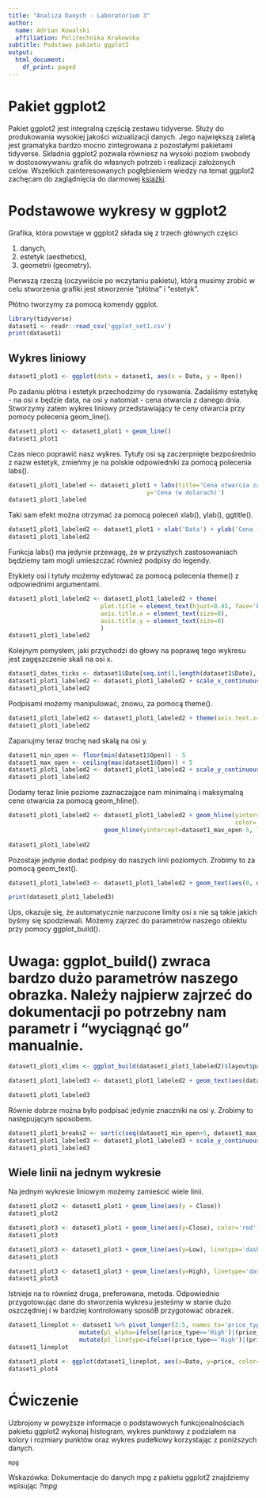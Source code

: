 ```yaml
---
title: "Analiza Danych - Laboratorium 3"
author:
  name: Adrian Kowalski
  affiliation: Politechnika Krakowska
subtitle: Podstawy pakietu ggplot2
output:
  html_document:
    df_print: paged
---
```


# Pakiet ggplot2  

Pakiet ggplot2 jest integralną częścią zestawu tidyverse. Służy do produkowania wysokiej jakości wizualizacji danych. Jego największą zaletą jest gramatyka bardzo mocno zintegrowana z pozostałymi pakietami tidyverse. Składnia ggplot2 pozwala równiesz na wysoki poziom swobody w dostosowywaniu grafik do własnych potrzeb i realizacji założonych celów. Wszelkich zainteresowanych pogłębieniem wiedzy na temat ggplot2 zachęcam do zaglądnięcia do darmowej [książki](https://ggplot2-book.org/index.html).

# Podstawowe wykresy w ggplot2

Grafika, która powstaje w ggplot2 składa się z trzech głównych części

1. danych,
2. estetyk (aesthetics),
3. geometrii (geometry).

Pierwszą rzeczą (oczywiście po wczytaniu pakietu), którą musimy zrobić w celu stworzenia grafiki jest stworzenie "płótna" i "estetyk". 

Płótno tworzymy za pomocą komendy ggplot.

```r
library(tidyverse)
dataset1 <- readr::read_csv('ggplot_set1.csv')
print(dataset1)
```

## Wykres liniowy

```r
dataset1_plot1 <- ggplot(data = dataset1, aes(x = Date, y = Open))
```

Po zadaniu płótna i estetyk przechodzimy do rysowania. Zadaliśmy estetykę - na osi x będzie data, na osi y natomiat - cena otwarcia z danego dnia. Stworzymy zatem wykres liniowy przedstawiający te ceny otwarcia przy pomocy polecenia geom_line().

```r
dataset1_plot1 <- dataset1_plot1 + geom_line()
dataset1_plot1
```

Czas nieco poprawić nasz wykres. Tytuły osi są zaczerpnięte bezpośrednio z nazw estetyk, zmieńmy je na polskie odpowiedniki za pomocą polecenia labs().

```r
dataset1_plot1_labeled <- dataset1_plot1 + labs(title='Cena otwarcia za akcje firmy Microsoft na rok do tyłu.', x='Data',
                                       y='Cena (w dolarach)')
dataset1_plot1_labeled
```

Taki sam efekt można otrzymać za pomocą poleceń xlab(), ylab(), ggtitle().

```r
dataset1_plot1_labeled2 <- dataset1_plot1 + xlab('Data') + ylab('Cena (w dolarach)') + ggtitle('Cena otwarcia za akcje firmy Microsoft na rok do tyłu')
dataset1_plot1_labeled2
```

Funkcja labs() ma jedynie przewagę, że w przyszłych zastosowaniach będziemy tam mogli umieszczać również podpisy do legendy.

Etykiety osi i tytuły możemy edytować za pomocą polecenia theme() z odpowiednimi argumentami.

```r
dataset1_plot1_labeled2 <- dataset1_plot1_labeled2 + theme(
                          plot.title = element_text(hjust=0.45, face='bold'),
                          axis.title.x = element_text(size=8),
                          axis.title.y = element_text(size=8)
                          )
dataset1_plot1_labeled2
```

Kolejnym pomysłem, jaki przychodzi do głowy na poprawę tego wykresu jest zagęszczenie skali na osi x.

```r
dataset1_dates_ticks <- dataset1$Date[seq.int(1,length(dataset1$Date), 60)]
dataset1_plot1_labeled2 <- dataset1_plot1_labeled2 + scale_x_continuous(breaks = dataset1_dates_ticks)
dataset1_plot1_labeled2
```

Podpisami możemy manipulować, znowu, za pomocą theme().

```r
dataset1_plot1_labeled2 <- dataset1_plot1_labeled2 + theme(axis.text.x=element_text(angle=90, vjust=0.5))
dataset1_plot1_labeled2
```
Zapanujmy teraz trochę nad skalą na osi y. 
```r
dataset1_min_open <- floor(min(dataset1$Open)) - 5
dataset1_max_open <- ceiling(max(dataset1$Open)) + 5
dataset1_plot1_labeled2 <- dataset1_plot1_labeled2 + scale_y_continuous(limits=c(dataset1_min_open, dataset1_max_open), n.breaks = 10)
dataset1_plot1_labeled2
```

Dodamy teraz linie poziome zaznaczające nam minimalną i maksymalną cene otwarcia za pomocą geom_hline().

```r
dataset1_plot1_labeled2 <- dataset1_plot1_labeled2 + geom_hline(yintercept=dataset1_min_open+5, linetype='dashed',
                                                                color='red', alpha=0.3) +
                           geom_hline(yintercept=dataset1_max_open-5, linetype='dashed', color='red', alpha=0.3)
      
dataset1_plot1_labeled2
```

Pozostaje jedynie dodać podpisy do naszych linii poziomych. Zrobimy to za pomocą geom_text().

```r
dataset1_plot1_labeled3 <- dataset1_plot1_labeled2 + geom_text(aes(0, dataset1_min_open+5, label=dataset1_min_open+5, vjust=-1), size=2) + geom_text(aes(0, dataset1_max_open-5, label=dataset1_max_open-5, vjust=-1), size=2)
```

```R
print(dataset1_plot1_labeled3)
```

Ups, okazuje się, że automatycznie narzucone limity osi x nie są takie jakich byśmy się spodziewali. Możemy zajrzeć do parametrów naszego obiektu przy pomocy ggplot_build().

# Uwaga: ggplot_build() zwraca bardzo dużo parametrów naszego obrazka. Należy najpierw zajrzeć do dokumentacji po potrzebny nam parametr i "wyciągnąć go" manualnie.
```r
dataset1_plot1_xlims <- ggplot_build(dataset1_plot1_labeled2)$layout$panel_params[[1]]$x.range
```

```r
dataset1_plot1_labeled3 <- dataset1_plot1_labeled2 + geom_text(aes(dataset1_plot1_xlims[1], dataset1_min_open+5, label=dataset1_min_open+5, vjust=-1), size=2) + geom_text(aes(dataset1_plot1_xlims[1], dataset1_max_open-5, label=dataset1_max_open-5, vjust=-1), size=2)
```

```r
dataset1_plot1_labeled3
```

Równie dobrze można było podpisać jedynie znaczniki na osi y. Zrobimy to następującym sposobem.

```r
dataset1_plot1_breaks2 <- sort(c(seq(dataset1_min_open+5, dataset1_max_open - 5, 15), dataset1_max_open -5))
dataset1_plot1_labeled3 <- dataset1_plot1_labeled3 + scale_y_continuous(breaks= dataset1_plot1_breaks2)
dataset1_plot1_labeled3
```


## Wiele linii na jednym wykresie

Na jednym wykresie liniowym możemy zamieścić wiele linii.

```r
dataset1_plot2 <- dataset1_plot1 + geom_line(aes(y = Close))
dataset1_plot2
```
```r
dataset1_plot3 <- dataset1_plot1 + geom_line(aes(y=Close), color='red')
dataset1_plot3
```

```r
dataset1_plot3 <- dataset1_plot3 + geom_line(aes(y=Low), linetype='dashed', alpha=0.5, color='lightblue')
dataset1_plot3
```

```r
dataset1_plot3 <- dataset1_plot3 + geom_line(aes(y=High), linetype='dashed', alpha=0.5, color='pink')
dataset1_plot3
```

Istnieje na to również druga, preferowana, metoda. Odpowiednio przygotowując dane do stworzenia wykresu jesteśmy w stanie dużo oszczędniej i w bardziej kontrolowany sposóB przygotować obrazek.
```r
dataset1_lineplot <- dataset1 %>% pivot_longer(2:5, names_to='price_type', values_to='price') %>% 
                    mutate(pl_alpha=ifelse((price_type=='High')|(price_type=='Low'), 0.5, 1)) %>%
                    mutate(pl_linetype=ifelse((price_type=='High')|(price_type=='Low'),'dashed','solid'))
dataset1_lineplot
```
```r
dataset1_plot4 <- ggplot(dataset1_lineplot, aes(x=Date, y=price, color=price_type)) +               geom_line(aes(alpha=pl_alpha, linetype=pl_linetype)) + scale_alpha_identity() + scale_linetype_identity()
dataset1_plot4
```


# Ćwiczenie

Uzbrojony w powyższe informacje o podstawowych funkcjonalnościach pakietu ggplot2 wykonaj histogram, wykres punktowy z podziałem na kolory i rozmiary punktów oraz wykres pudełkowy korzystając z poniższych danych.

```r
mpg
```
Wskazówka: Dokumentacje do danych mpg z pakietu ggplot2 znajdziemy wpisując *?mpg*
